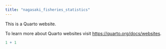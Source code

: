 ```yaml
---
title: "nagasaki_fisheries_statistics"
---
```


This is a Quarto website.

To learn more about Quarto websites visit <https://quarto.org/docs/websites>.

```r
1 + 1
```
